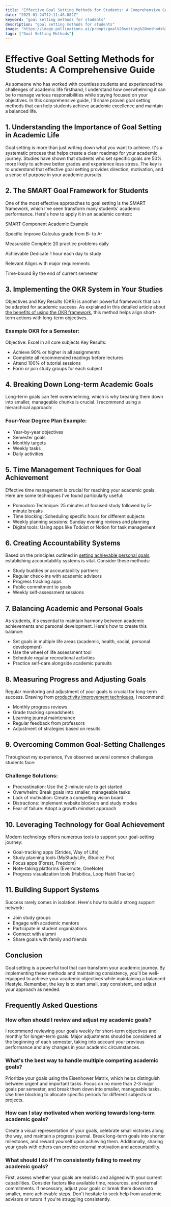 ```yaml
---
title: "Effective Goal Setting Methods for Students: A Comprehensive Guide"
date: "2025-01-24T12:11:48.882Z"
keyword: "goal setting methods for students"
description: "goal setting methods for students"
image: "https://image.pollinations.ai/prompt/goal%20setting%20methods%20for%20students%2C%20realistic%20photo%2C%20high%20quality%2C%204k?width=1024&height=1024&nologo=true"
tags: ["Goal Setting Methods"]
---
```



# Effective Goal Setting Methods for Students: A Comprehensive Guide


As someone who has worked with countless students and experienced the challenges of academic life firsthand, I understand how overwhelming it can be to manage various responsibilities while staying focused on your objectives. In this comprehensive guide, I'll share proven goal setting methods that can help students achieve academic excellence and maintain a balanced life.



## 1. Understanding the Importance of Goal Setting in Academic Life

Goal setting is more than just writing down what you want to achieve. It's a systematic process that helps create a clear roadmap for your academic journey. Studies have shown that students who set specific goals are 50% more likely to achieve better grades and experience less stress. The key is to understand that effective goal setting provides direction, motivation, and a sense of purpose in your academic pursuits.



## 2. The SMART Goal Framework for Students

One of the most effective approaches to goal setting is the SMART framework, which I've seen transform many students' academic performance. Here's how to apply it in an academic context:





SMART Component
Academic Example


Specific
Improve Calculus grade from B- to A-


Measurable
Complete 20 practice problems daily


Achievable
Dedicate 1 hour each day to study


Relevant
Aligns with major requirements


Time-bound
By the end of current semester





## 3. Implementing the OKR System in Your Studies

Objectives and Key Results (OKR) is another powerful framework that can be adapted for academic success. As explained in this detailed article about [the benefits of using the OKR framework](https://productivityprospect.com/blog/benefits-of-using-the-okr-framework-for-goal-setting/), this method helps align short-term actions with long-term objectives.



### Example OKR for a Semester:

Objective: Excel in all core subjects
Key Results:
- Achieve 90% or higher in all assignments
- Complete all recommended readings before lectures
- Attend 100% of tutorial sessions
- Form or join study groups for each subject

## 4. Breaking Down Long-term Academic Goals

Long-term goals can feel overwhelming, which is why breaking them down into smaller, manageable chunks is crucial. I recommend using a hierarchical approach:



### Four-Year Degree Plan Example:

- Year-by-year objectives
- Semester goals
- Monthly targets
- Weekly tasks
- Daily activities

## 5. Time Management Techniques for Goal Achievement

Effective time management is crucial for reaching your academic goals. Here are some techniques I've found particularly useful:



- Pomodoro Technique: 25 minutes of focused study followed by 5-minute breaks
- Time blocking: Scheduling specific hours for different subjects
- Weekly planning sessions: Sunday evening reviews and planning
- Digital tools: Using apps like Todoist or Notion for task management

## 6. Creating Accountability Systems

Based on the principles outlined in [setting achievable personal goals](https://productivityprospect.com/blog/best-practices-for-setting-achievable-personal-goals/), establishing accountability systems is vital. Consider these methods:



- Study buddies or accountability partners
- Regular check-ins with academic advisors
- Progress tracking apps
- Public commitment to goals
- Weekly self-assessment sessions

## 7. Balancing Academic and Personal Goals

As students, it's essential to maintain harmony between academic achievements and personal development. Here's how to create this balance:



- Set goals in multiple life areas (academic, health, social, personal development)
- Use the wheel of life assessment tool
- Schedule regular recreational activities
- Practice self-care alongside academic pursuits

## 8. Measuring Progress and Adjusting Goals

Regular monitoring and adjustment of your goals is crucial for long-term success. Drawing from [productivity improvement techniques](https://productivityprospect.com/blog/goal-setting-methods-for-improving-productivity-at-work/), I recommend:



- Monthly progress reviews
- Grade tracking spreadsheets
- Learning journal maintenance
- Regular feedback from professors
- Adjustment of strategies based on results

## 9. Overcoming Common Goal-Setting Challenges

Throughout my experience, I've observed several common challenges students face:



### Challenge Solutions:

- Procrastination: Use the 2-minute rule to get started
- Overwhelm: Break goals into smaller, manageable tasks
- Lack of motivation: Create a compelling vision board
- Distractions: Implement website blockers and study modes
- Fear of failure: Adopt a growth mindset approach

## 10. Leveraging Technology for Goal Achievement

Modern technology offers numerous tools to support your goal-setting journey:



- Goal-tracking apps (Strides, Way of Life)
- Study planning tools (MyStudyLife, iStudiez Pro)
- Focus apps (Forest, Freedom)
- Note-taking platforms (Evernote, OneNote)
- Progress visualization tools (Habitica, Loop Habit Tracker)

## 11. Building Support Systems

Success rarely comes in isolation. Here's how to build a strong support network:



- Join study groups
- Engage with academic mentors
- Participate in student organizations
- Connect with alumni
- Share goals with family and friends

## Conclusion

Goal setting is a powerful tool that can transform your academic journey. By implementing these methods and maintaining consistency, you'll be well-equipped to achieve your academic objectives while maintaining a balanced lifestyle. Remember, the key is to start small, stay consistent, and adjust your approach as needed.



## Frequently Asked Questions


### How often should I review and adjust my academic goals?

I recommend reviewing your goals weekly for short-term objectives and monthly for longer-term goals. Major adjustments should be considered at the beginning of each semester, taking into account your previous performance and any changes in your academic circumstances.



### What's the best way to handle multiple competing academic goals?

Prioritize your goals using the Eisenhower Matrix, which helps distinguish between urgent and important tasks. Focus on no more than 2-3 major goals per semester, and break them down into smaller, manageable tasks. Use time blocking to allocate specific periods for different subjects or projects.



### How can I stay motivated when working towards long-term academic goals?

Create a visual representation of your goals, celebrate small victories along the way, and maintain a progress journal. Break long-term goals into shorter milestones, and reward yourself upon achieving them. Additionally, sharing your goals with others can provide external motivation and accountability.



### What should I do if I'm consistently failing to meet my academic goals?

First, assess whether your goals are realistic and aligned with your current capabilities. Consider factors like available time, resources, and external commitments. If necessary, adjust your goals or break them down into smaller, more achievable steps. Don't hesitate to seek help from academic advisors or tutors if you're struggling consistently.



